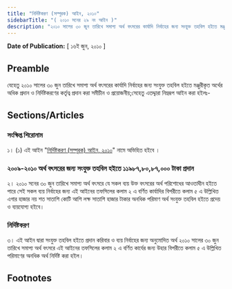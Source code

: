 ```yaml
---
title: "নির্দিষ্টকরণ (সম্পূরক) আইন, ২০১০"
sidebarTitle: "( ২০১০ সনের ২৯ নং আইন )"
description: "২০১০ সালের ৩০ জুন তারিখে সমাপ্য অর্থ বৎসরের কার্যাদি নির্বাহের জন্য সংযুক্ত তহবিল হইতে মঞ্জুরীকৃত অর্থের অধিক অর্থ প্রদান ও নির্দিষ্টকরণের কর্তৃত্ব প্রদানের উদ্দেশ্যে প্রণীত আইন"
---
```


**Date of Publication:** [ ১৬ই জুন, ২০১০ ]

## Preamble

যেহেতু ২০১০ সালের ৩০ জুন তারিখে সমাপ্য অর্থ বৎসরের কার্যাদি নির্বাহের জন্য সংযুক্ত তহবিল হইতে মঞ্জুরীকৃত অর্থের অধিক প্রদান ও নির্দিষ্টকরণের কর্তৃত্ব প্রদান করা সমীচীন ও প্রয়োজনীয়;সেহেতু এতদ্দ্বারা নিম্নরূপ আইন করা হইলঃ-

## Sections/Articles

### সংক্ষিপ্ত শিরোনাম

১। (১) এই আইন "[নির্দিষ্টকরণ (সম্পূরক) আইন, ২০১০](/act-1046.html "নির্দিষ্টকরণ (সম্পূরক) আইন, ২০১০")" নামে অভিহিত হইবে ।

### ২০০৯-২০১০ অর্থ বৎসরের জন্য সংযুক্ত তহবিল হইতে ১১৯৮৭,৮০,৮৭,০০০ টাকা প্রদান

২। ২০১০ সনের ৩০ জুন তারিখে সমাপ্য অর্থ বৎসরে যে সকল ব্যয় উক্ত বৎসরের অর্থ পরিশোধের আওতাধীন হইতে পারে সেই সকল ব্যয় নির্বাহের জন্য এই আইনের তফসিলের কলাম ২ এ বর্ণিত কার্যাদির বিপরীতে কলাম ৫ এ উল্লিখিত এগার হাজার নয় শত সাতাশি কোটি আশি লক্ষ সাতাশি হাজার টাকার অনধিক পরিমাণ অর্থ সংযুক্ত তহবিল হইতে প্রদেয় ও ব্যয়যোগ্য হইবে।

### নির্দিষ্টকরণ

৩। এই আইন দ্বারা সংযুক্ত তহবিল হইতে প্রদান করিবার ও ব্যয় নির্বাহের জন্য অনুমোদিত অর্থ ২০১০ সালের ৩০ জুন তারিখে সমাপ্য অর্থ বৎসরে এই আইনের তফসিলের কলাম ২ এ বর্ণিত কার্যের জন্য উহার বিপরীতে কলাম ৫ এ উল্লিখিত পরিমাণের অনধিক অর্থ নির্দিষ্ট করা হইল।

## Footnotes

